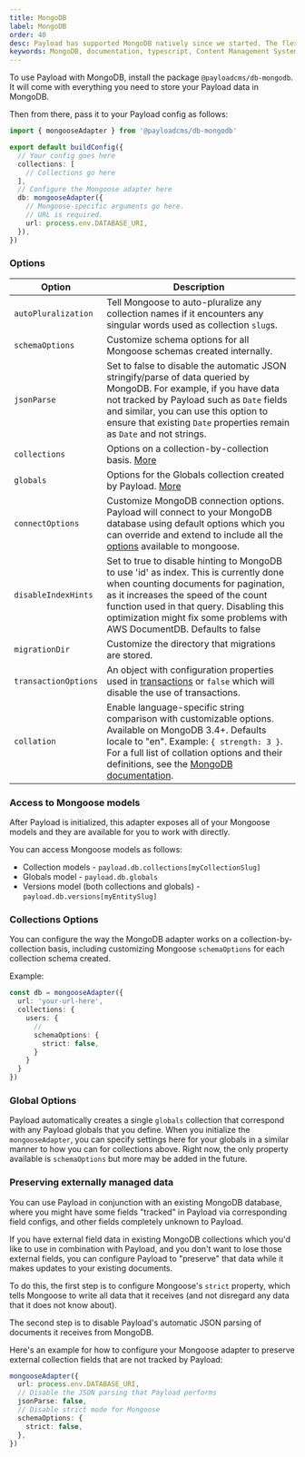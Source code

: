 ```yaml
---
title: MongoDB
label: MongoDB
order: 40
desc: Payload has supported MongoDB natively since we started. The flexible nature of MongoDB lends itself well to Payload's powerful fields.
keywords: MongoDB, documentation, typescript, Content Management System, cms, headless, javascript, node, react, express
---
```


To use Payload with MongoDB, install the package `@payloadcms/db-mongodb`. It will come with everything you need to
store your Payload data in MongoDB.

Then from there, pass it to your Payload config as follows:

```ts
import { mongooseAdapter } from '@payloadcms/db-mongodb'

export default buildConfig({
  // Your config goes here
  collections: [
    // Collections go here
  ],
  // Configure the Mongoose adapter here
  db: mongooseAdapter({
    // Mongoose-specific arguments go here.
    // URL is required.
    url: process.env.DATABASE_URI,
  }),
})
```

### Options

| Option               | Description                                                                                                                                                                                                                                                                                                  |
|----------------------|--------------------------------------------------------------------------------------------------------------------------------------------------------------------------------------------------------------------------------------------------------------------------------------------------------------|
| `autoPluralization`  | Tell Mongoose to auto-pluralize any collection names if it encounters any singular words used as collection `slug`s.                                                                                                                                                                                         |
| `schemaOptions`      | Customize schema options for all Mongoose schemas created internally.                                                                                                                                                                                                                                        |
| `jsonParse`          | Set to false to disable the automatic JSON stringify/parse of data queried by MongoDB. For example, if you have data not tracked by Payload such as `Date` fields and similar, you can use this option to ensure that existing `Date` properties remain as `Date` and not strings.                           |
| `collections`        | Options on a collection-by-collection basis. [More](#collections-options)                                                                                                                                                                                                                                    |
| `globals`            | Options for the Globals collection created by Payload. [More](#globals-options)                                                                                                                                                                                                                              |
| `connectOptions`     | Customize MongoDB connection options. Payload will connect to your MongoDB database using default options which you can override and extend to include all the [options](https://mongoosejs.com/docs/connections.html#options) available to mongoose.                                                        |
| `disableIndexHints`  | Set to true to disable hinting to MongoDB to use 'id' as index. This is currently done when counting documents for pagination, as it increases the speed of the count function used in that query. Disabling this optimization might fix some problems with AWS DocumentDB. Defaults to false                |
| `migrationDir`       | Customize the directory that migrations are stored.                                                                                                                                                                                                                                                          |
| `transactionOptions` | An object with configuration properties used in [transactions](https://www.mongodb.com/docs/manual/core/transactions/) or `false` which will disable the use of transactions.                                                                                                                                |
| `collation`          | Enable language-specific string comparison with customizable options. Available on MongoDB 3.4+. Defaults locale to "en". Example: `{ strength: 3 }`. For a full list of collation options and their definitions, see the [MongoDB documentation](https://www.mongodb.com/docs/manual/reference/collation/). |

### Access to Mongoose models

After Payload is initialized, this adapter exposes all of your Mongoose models and they are available for you to work
with directly.

You can access Mongoose models as follows:

- Collection models - `payload.db.collections[myCollectionSlug]`
- Globals model - `payload.db.globals`
- Versions model (both collections and globals) - `payload.db.versions[myEntitySlug]`

### Collections Options

You can configure the way the MongoDB adapter works on a collection-by-collection basis, including customizing Mongoose `schemaOptions` for each collection schema created.

Example:

```ts
const db = mongooseAdapter({
  url: 'your-url-here',
  collections: {
    users: {
      //
      schemaOptions: {
        strict: false,
      }
    }
  }
})
```

### Global Options

Payload automatically creates a single `globals` collection that correspond with any Payload globals that you define. When you initialize the `mongooseAdapter`, you can specify settings here for your globals in a similar manner to how you can for collections above. Right now, the only property available is `schemaOptions` but more may be added in the future.

### Preserving externally managed data

You can use Payload in conjunction with an existing MongoDB database, where you might have some fields "tracked" in Payload via corresponding field configs, and other fields completely unknown to Payload.

If you have external field data in existing MongoDB collections which you'd like to use in combination with Payload, and you don't want to lose those external fields, you can configure Payload to "preserve" that data while it makes updates to your existing documents.

To do this, the first step is to configure Mongoose's `strict` property, which tells Mongoose to write all data that it receives (and not disregard any data that it does not know about).

The second step is to disable Payload's automatic JSON parsing of documents it receives from MongoDB.

Here's an example for how to configure your Mongoose adapter to preserve external collection fields that are not tracked by Payload:

```ts
mongooseAdapter({
  url: process.env.DATABASE_URI,
  // Disable the JSON parsing that Payload performs
  jsonParse: false,
  // Disable strict mode for Mongoose
  schemaOptions: {
    strict: false,
  },
})
```
